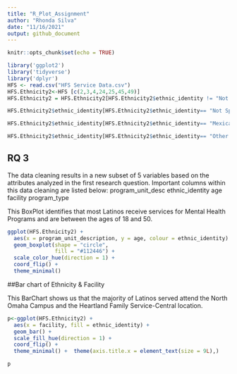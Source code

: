 ```yaml
---
title: "R_Plot_Assignment"
author: "Rhonda Silva"
date: "11/16/2021"
output: github_document
---
```


```r
knitr::opts_chunk$set(echo = TRUE)
```

```r
library('ggplot2')
library('tidyverse')
library('dplyr')
HFS <- read.csv("HFS Service Data.csv")
HFS.Ethnicity2<-HFS [c(2,3,4,24,25,45,49)]
HFS.Ethnicity2 = HFS.Ethnicity2[HFS.Ethnicity2$ethnic_identity != "Not Collected",]

HFS.Ethnicity2$ethnic_identity[HFS.Ethnicity2$ethnic_identity== "Not Spanish/Hispanic/Latino"]<- "Not Latino"

HFS.Ethnicity2$ethnic_identity[HFS.Ethnicity2$ethnic_identity== "Mexican"]<- "Latino"

HFS.Ethnicity2$ethnic_identity[HFS.Ethnicity2$ethnic_identity== "Other Hispanic or Latino"]<- "Latino"
```
## RQ 3
The data cleaning results in a new subset of 5 variables based on the attributes analyzed in the first research question. Important columns within this data cleaning are listed below:
  program_unit_desc ethnic_identity   age facility   program_type

This BoxPlot identifies that most Latinos receive services for Mental Health Programs and are between the ages of 18 and 50.
```r
ggplot(HFS.Ethnicity2) +
  aes(x = program_unit_description, y = age, colour = ethnic_identity) +
  geom_boxplot(shape = "circle", 
               fill = "#112446") +
  scale_color_hue(direction = 1) +
  coord_flip() +
  theme_minimal()
```

##Bar chart of Ethnicity & Facility

This BarChart shows us that the majority of Latinos served attend the North Omaha Campus and the Heartland Family Service-Central location. 

```r
p<-ggplot(HFS.Ethnicity2) +
  aes(x = facility, fill = ethnic_identity) +
  geom_bar() +
  scale_fill_hue(direction = 1) +
  coord_flip() +
  theme_minimal() +  theme(axis.title.x = element_text(size = 9L),)
```

```r
p
```
